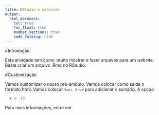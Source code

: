 ```yaml
---
title: RStudio e websites
output:
  html_document:
    toc: true
    toc_float: true
    number_sections: true
    code_folding: hide
---
```


#Introdução

Esta atividade tem como intuito mostrar e fazer arquivos para um *website*.
Basta criar um arquivo .Rmd no RStudio.

#Customização

Vamos customizar o nosso pré-âmbulo.
Vamos colocar como saída o formato html. Vamos colocar `toc: true` para adicionar
o sumário. A opçao


```r
  x <- 10
```

Para mais informações, entre em 
